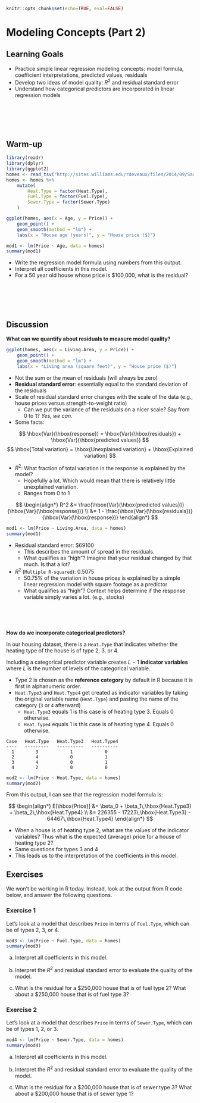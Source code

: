 ```r
knitr::opts_chunk$set(echo=TRUE, eval=FALSE)
```

# Modeling Concepts (Part 2)

## Learning Goals {-}

- Practice simple linear regression modeling concepts: model formula, coefficient interpretations, predicted values, residuals
- Develop two ideas of model quality: $R^2$ and residual standard error
- Understand how categorical predictors are incorporated in linear regression models

<br><br><br><br>

## Warm-up {-}

```r
library(readr)
library(dplyr)
library(ggplot2)
homes <- read_tsv("http://sites.williams.edu/rdeveaux/files/2014/09/Saratoga.txt")
homes <- homes %>%
    mutate(
        Heat.Type = factor(Heat.Type),
        Fuel.Type = factor(Fuel.Type),
        Sewer.Type = factor(Sewer.Type)
    )

ggplot(homes, aes(x = Age, y = Price)) +
    geom_point() +
    geom_smooth(method = "lm") +
    labs(x = "House age (years)", y = "House price ($)")
```

```r
mod1 <- lm(Price ~ Age, data = homes)
summary(mod1)
```

- Write the regression model formula using numbers from this output.
- Interpret all coefficients in this model.
- For a 50 year old house whose price is $100,000, what is the residual?

<br><br><br><br>

## Discussion {-}

**What can we quantify about residuals to measure model quality?**

```r
ggplot(homes, aes(x = Living.Area, y = Price)) +
    geom_point() +
    geom_smooth(method = "lm") +
    labs(x = "Living area (square feet)", y = "House price ($)")
```

- Not the sum or the mean of residuals (will always be zero)
- **Residual standard error**: essentially equal to the standard deviation of the residuals
- Scale of residual standard error changes with the scale of the data (e.g., house prices versus strength-to-weight ratio)
    - Can we put the variance of the residuals on a nicer scale? Say from 0 to 1? *Yes, we can.*
- Some facts:

$$ \hbox{Var}(\hbox{response}) = \hbox{Var}(\hbox{residuals}) + \hbox{Var}(\hbox{predicted values}) $$
$$ \hbox{Total variation} = \hbox{Unexplained variation} + \hbox{Explained variation} $$

- $R^2$: What fraction of total variation in the response is explained by the model?
    - Hopefully a lot. Which would mean that there is relatively little unexplained variation.
    - Ranges from 0 to 1

$$
\begin{align*}
R^2 &= \frac{\hbox{Var}(\hbox{predicted values})}{\hbox{Var}(\hbox{response})} \\
&= 1 - \frac{\hbox{Var}(\hbox{residuals})}{\hbox{Var}(\hbox{response})}
\end{align*}
$$

```r
mod1 <- lm(Price ~ Living.Area, data = homes)
summary(mod1)
```

- Residual standard error: $69100
    - This describes the amount of spread in the residuals.
    - What qualifies as "high"? Imagine that your residual changed by that much. Is that a lot?
- $R^2$ (`Multiple R-squared`): 0.5075
    - 50.75% of the variation in house prices is explained by a simple linear regression model with square footage as a predictor
    - What qualifies as "high"? Context helps determine if the response variable simply varies a lot. (e.g., stocks)

<br><br><br>

**How do we incorporate categorical predictors?**

In our housing dataset, there is a `Heat.Type` that indicates whether the heating type of the house is of type 2, 3, or 4.

Including a categorical predictor variable creates $L-1$ **indicator variables** where $L$ is the number of levels of the categorical variable.

- Type 2 is chosen as the **reference category** by default in R because it is first in alphanumeric order.
- `Heat.Type3` and `Heat.Type4` get created as indicator variables by taking the original variable name (`Heat.Type`) and pasting the name of the category (`3` or `4` afterward)
    - `Heat.Type3` equals 1 is this case is of heating type 3. Equals 0 otherwise.
    - `Heat.Type4` equals 1 is this case is of heating type 4. Equals 0 otherwise.

```
Case   Heat.Type   Heat.Type3   Heat.Type4
----   ---------   ----------   ----------
  1        3            1            0
  2        4            0            1
  3        4            0            1
  4        2            0            0
```

```r
mod2 <- lm(Price ~ Heat.Type, data = homes)
summary(mod2)
```

From this output, I can see that the regression model formula is:

$$
\begin{align*}
E[\hbox{Price}] &= \beta_0 + \beta_1\,\hbox{Heat.Type3} + \beta_2\,\hbox{Heat.Type4} \\
&= 226355 - 17223\,\hbox{Heat.Type3} - 64467\,\hbox{Heat.Type4}
\end{align*}
$$

- When a house is of heating type 2, what are the values of the indicator variables? Thus what is the expected (average) price for a house of heating type 2?
- Same questions for types 3 and 4
- This leads us to the interpretation of the coefficients in this model.


## Exercises {-}

We won't be working in R today. Instead, look at the output from R code below, and answer the following questions.

### Exercise 1 {-}

Let's look at a model that describes `Price` in terms of `Fuel.Type`, which can be of types 2, 3, or 4.

```r
mod3 <- lm(Price ~ Fuel.Type, data = homes)
summary(mod3)
```

a. Interpret all coefficients in this model.

b. Interpret the $R^2$ and residual standard error to evaluate the quality of the model.

c. What is the residual for a $250,000 house that is of fuel type 2? What about a $250,000 house that is of fuel type 3?



### Exercise 2 {-}

Let's look at a model that describes `Price` in terms of `Sewer.Type`, which can be of types 1, 2, or 3.

```r
mod4 <- lm(Price ~ Sewer.Type, data = homes)
summary(mod4)
```

a. Interpret all coefficients in this model.

b. Interpret the $R^2$ and residual standard error to evaluate the quality of the model.

c. What is the residual for a $200,000 house that is of sewer type 3? What about a $200,000 house that is of sewer type 1?


















